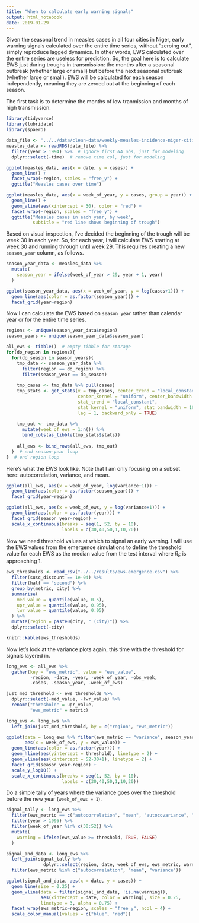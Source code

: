 ```yaml
---
title: "When to calculate early warning signals"
output: html_notebook
date: 2019-01-29
---
```


Given the seasonal trend in measles cases in all four cities in Niger, early warning signals calculated over the entire time series, without "zeroing out", simply reproduce lagged dynamics.
In other words, EWS calculated over the entire series are useless for prediction.
So, the goal here is to calculate EWS just during troughs in transmission: the months after a seasonal outbreak (whether large or small) but before the next seasonal outbreak (whether large or small).
EWS will be calculated for each season independently, meaning they are zeroed out at the beginning of each season.

The first task is to determine the months of low tranmission and months of high transmission.

```r
library(tidyverse)
library(lubridate)
library(spaero)
```

```r
data_file <- "../../data/clean-data/weekly-measles-incidence-niger-cities-clean.RDS" 
measles_data <- readRDS(data_file) %>%
  filter(year > 1994) %>%  # ignore first NA obs, just for modeling
  dplyr::select(-time)  # remove time col, just for modeling

ggplot(measles_data, aes(x = date, y = cases)) +
  geom_line() +
  facet_wrap(~region, scales = "free_y") +
  ggtitle("Measles cases over time")

ggplot(measles_data, aes(x = week_of_year, y = cases, group = year)) +
  geom_line() +
  geom_vline(aes(xintercept = 30), color = "red") +
  facet_wrap(~region, scales = "free_y") +
  ggtitle("Measles cases in each year, by week",
          subtitle = "red line shows beginning of trough")
```

Based on visual inspection, I've decided the beginning of the trough will be week 30 in each year.
So, for each year, I will calculate EWS starting at week 30 and running through until week 29.
This requires creating a new `season_year` column, as follows.

```r
season_year_data <- measles_data %>%
  mutate(
    season_year = ifelse(week_of_year > 29, year + 1, year)
  )

ggplot(season_year_data, aes(x = week_of_year, y = log(cases+1))) +
  geom_line(aes(color = as.factor(season_year))) +
  facet_grid(year~region)
```

Now I can calculate the EWS based on `season_year` rather than calendar year or for the entire time series.

```r
regions <- unique(season_year_data$region)
season_years <- unique(season_year_data$season_year)

all_ews <- tibble()  # empty tibble for storage
for(do_region in regions){
  for(do_season in season_years){
    tmp_data <- season_year_data %>%
      filter(region == do_region) %>%
      filter(season_year == do_season)
    
    tmp_cases <- tmp_data %>% pull(cases)
    tmp_stats <- get_stats(x = tmp_cases, center_trend = "local_constant", 
                           center_kernel = "uniform", center_bandwidth = 16,
                           stat_trend = "local_constant", 
                           stat_kernel = "uniform", stat_bandwidth = 16, 
                           lag = 1, backward_only = TRUE)
    
    tmp_out <- tmp_data %>%
      mutate(week_of_ews = 1:n()) %>%
      bind_cols(as_tibble(tmp_stats$stats))
    
    all_ews <- bind_rows(all_ews, tmp_out)
  }  # end season-year loop
}  # end region loop
```

Here's what the EWS look like.
Note that I am only focusing on a subset here: autocorrelation, variance, and mean.

```r
ggplot(all_ews, aes(x = week_of_year, log(variance+1))) +
  geom_line(aes(color = as.factor(season_year))) +
  facet_grid(year~region)

ggplot(all_ews, aes(x = week_of_ews, y = log(variance+1))) +
  geom_line(aes(color = as.factor(year))) +
  facet_grid(season_year~region) +
  scale_x_continuous(breaks = seq(1, 52, by = 10),
                     labels = c(30,40,50,1,10,20))
```

Now we need threshold values at which to signal an early warning.
I will use the EWS values from the emergence simulations to define the threshold value for each EWS as the median value from the test interval where $R_E$ is approaching 1.

```r
ews_thresholds <- read_csv("../../results/ews-emergence.csv") %>%
  filter(susc_discount == 1e-04) %>%
  filter(half == "second") %>%
  group_by(metric, city) %>%
  summarise(
    med_value = quantile(value, 0.5),
    upr_value = quantile(value, 0.95),
    lwr_value = quantile(value, 0.05)
  ) %>%
  mutate(region = paste0(city, " (City)")) %>%
  dplyr::select(-city)

knitr::kable(ews_thresholds)
```

Now let's look at the variance plots again, this time with the threshold for signals layered in.

```r
long_ews <- all_ews %>%
  gather(key = "ews_metric", value = "ews_value", 
         -region, -date, -year, -week_of_year, -obs_week, 
         -cases, -season_year, -week_of_ews)

just_med_threshold <- ews_thresholds %>%
  dplyr::select(-med_value, -lwr_value) %>%
  rename("threshold" = upr_value,
         "ews_metric" = metric)

long_ews <- long_ews %>%
  left_join(just_med_threshold, by = c("region", "ews_metric"))

ggplot(data = long_ews %>% filter(ews_metric == "variance", season_year > 1995), 
       aes(x = week_of_ews, y = ews_value)) +
  geom_line(aes(color = as.factor(year))) +
  geom_hline(aes(yintercept = threshold), linetype = 2) +
  geom_vline(aes(xintercept = 52-30+1), linetype = 2) +
  facet_grid(season_year~region) +
  scale_y_log10() +
  scale_x_continuous(breaks = seq(1, 52, by = 10),
                     labels = c(30,40,50,1,10,20))
```

Do a simple tally of years where the variance goes over the threshold before the new year (`week_of_ews = 1`).

```r
signal_tally <- long_ews %>%
  filter(ews_metric == c("autocorrelation", "mean", "autocovariance", "variance")) %>%
  filter(year > 1995) %>%
  filter(week_of_year %in% c(30:52)) %>%
  mutate(
    warning = ifelse(ews_value >= threshold, TRUE, FALSE)
  )

signal_and_data <- long_ews %>%
  left_join(signal_tally %>%
              dplyr::select(region, date, week_of_ews, ews_metric, warning)) %>%
  filter(ews_metric %in% c("autocorrelation", "mean", "variance"))

ggplot(signal_and_data, aes(x = date, y = cases)) +
  geom_line(size = 0.25) +
  geom_vline(data = filter(signal_and_data, !is.na(warning)), 
             aes(xintercept = date, color = warning), size = 0.25, 
             linetype = 3, alpha = 0.75) +
  facet_wrap(ews_metric~region, scales = "free_y", ncol = 4) +
  scale_color_manual(values = c("blue", "red"))

```